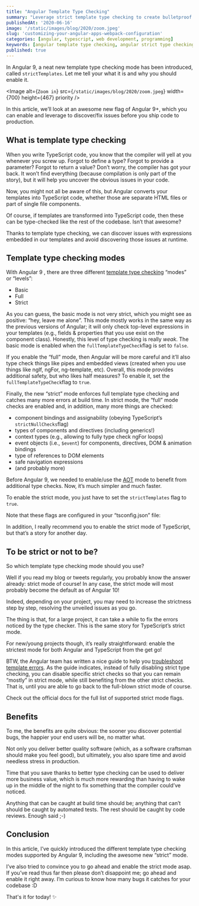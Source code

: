 ```yaml
---
title: "Angular Template Type Checking"
summary: "Leverage strict template type checking to create bulletproof Angular applications."
publishedAt: '2020-06-16'
image: '/static/images/blog/2020/zoom.jpeg'
slug: 'customizing-your-angular-apps-webpack-configuration'
categories: [angular, typescript, web development, programming]
keywords: [angular template type checking, angular strict type checking]
published: true
---
```


In Angular 9, a neat new template type checking mode has been introduced, called `strictTemplates`. Let me tell your what it is and why you should enable it.

<Image
  alt={`Zoom in`}
  src={`/static/images/blog/2020/zoom.jpeg`}
  width={700}
  height={467}
  priority
/>

In this article, we’ll look at an awesome new flag of Angular 9+, which you can enable and leverage to discover/fix issues before you ship code to production.

## What is template type checking

When you write TypeScript code, you know that the compiler will yell at you whenever you screw up. Forgot to define a type? Forgot to provide a parameter? Forgot to return a value? Don’t worry, the compiler has got your back. It won’t find everything (because compilation is only part of the story), but it will help you uncover the obvious issues in your code.

Now, you might not all be aware of this, but Angular converts your templates into TypeScript code, whether those are separate HTML files or part of single file components.

Of course, if templates are transformed into TypeScript code, then these can be type-checked like the rest of the codebase. Isn’t that awesome?

Thanks to template type checking, we can discover issues with expressions embedded in our templates and avoid discovering those issues at runtime.

## Template type checking modes

With Angular 9 , there are three different [template type checking](https://angular.io/guide/template-typecheck#template-type-checking) “modes” or “levels”:

* Basic
* Full
* Strict

As you can guess, the basic mode is not very strict, which you might see as positive: “hey, leave me alone”. This mode mostly works in the same way as the previous versions of Angular; it will only check top-level expressions in your templates (e.g., fields & properties that you use exist on the component class). Honestly, this level of type checking is really _weak_. The basic mode is enabled when the `fullTemplateTypeCheck`flag is set to `false`.

If you enable the “full” mode, then Angular will be more careful and it’ll also type check things like pipes and embedded views (created when you use things like ngIf, ngFor, ng-template, etc). Overall, this mode provides additional safety, but who likes half measures? To enable it, set the `fullTemplateTypeCheck`flag to `true`.

Finally, the new “strict” mode enforces full template type checking and catches many more errors at build time. In strict mode, the “full” mode checks are enabled and, in addition, many more things are checked:

* component bindings and assignability (obeying TypeScript’s `strictNullChecks`flag)
* types of components and directives (including generics!)
* context types (e.g., allowing to fully type check ngFor loops)
* event objects (i.e., `$event`) for components, directives, DOM & animation bindings
* type of references to DOM elements
* safe navigation expressions
* (and probably more)

Before Angular 9, we needed to enable/use the [AOT](https://angular.io/guide/aot-compiler) mode to benefit from additional type checks. Now, it’s much simpler and much faster.

To enable the strict mode, you just have to set the `strictTemplates` flag to `true`.

Note that these flags are configured in your “tsconfig.json” file:

<Gist gistLink="dsebastien/df18cd41892ff73366bfe04ebd0d9fd3" />

In addition, I really recommend you to enable the strict mode of TypeScript, but that’s a story for another day.

## To be strict or not to be?

So which template type checking mode should you use?

Well if you read my blog or tweets regularly, you probably know the answer already: strict mode of course! In any case, the strict mode will most probably become the default as of Angular 10!

Indeed, depending on your project, you may need to increase the strictness step by step, resolving the unveiled issues as you go.

The thing is that, for a large project, it can take a while to fix the errors noticed by the type checker. This is the same story for TypeScript’s strict mode.

For new/young projects though, it’s really straightforward: enable the strictest mode for both Angular and TypeScript from the get go!

BTW, the Angular team has written a nice guide to help you [troubleshoot template errors](https://angular.io/guide/template-typecheck#troubleshooting-template-errors). As the guide indicates, instead of fully disabling strict type checking, you can disable specific strict checks so that you can remain “mostly” in strict mode, while still benefiting from the other strict checks. That is, until you are able to go back to the full-blown strict mode of course.

Check out the official docs for the full list of supported strict mode flags.

## Benefits

To me, the benefits are quite obvious: the sooner you discover potential bugs, the happier your end users will be, no matter what.

Not only you deliver better quality software (which, as a software craftsman should make you feel good), but ultimately, you also spare time and avoid needless stress in production.

Time that you save thanks to better type checking can be used to deliver more business value, which is much more rewarding than having to wake up in the middle of the night to fix something that the compiler could’ve noticed.

Anything that can be caught at build time should be; anything that can’t should be caught by automated tests. The rest should be caught by code reviews. Enough said ;-)

## Conclusion

In this article, I’ve quickly introduced the different template type checking modes supported by Angular 9, including the awesome new “strict” mode.

I’ve also tried to convince you to go ahead and enable the strict mode asap. If you’ve read thus far then please don’t disappoint me; go ahead and enable it right away. I’m curious to know how many bugs it catches for your codebase :D

That's it for today! ✨

<BlogPostSignature />
